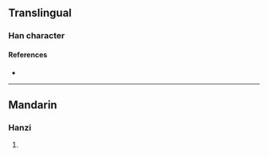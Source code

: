 {{character info/new}}
==Translingual==

===Han character===
{{Han char|rn=93|rad=牛|as=04|sn=8|four=|canj=HQYHS|ids=⿰牜方}}

====References====
* {{Han ref|kx=0698.050|dkj=19939|dj=1110.040|hdz=31806.030|uh=7265|ud=29285}}

----

==Mandarin==

===Hanzi===
{{cmn-hanzi|pin=[[fāng]] ([[fang1]]), [[lí]] ([[li2]])|wg=fang<sup>1</sup>, li<sup>2</sup>}}

# {{defn|lang=cmn|sort=牛04}}